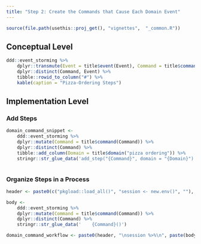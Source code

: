 ---
title: "Step 2: Create the Commands that Cause Each Domain Event"
---

```{r, include = FALSE}
source(file.path(usethis::proj_get(), "vignettes",  "_common.R"))
```

## Conceptual Level

```{r domain-command-table}
ddd::event_storming %>% 
    dplyr::transmute(Event = title$event(Event), Command = title$command(Command)) %>% 
    dplyr::distinct(Command, Event) %>% 
    tibble::rowid_to_column("#") %>% 
    kable(caption = "Pizza-Ordering Steps")
```

## Implementation Level

### Add Steps

```{r domain-command-add_steps}
domain_command_snippet <- 
    ddd::event_storming %>% 
    dplyr::mutate(Command = title$command(Command)) %>% 
    dplyr::distinct(Command) %>% 
    tibble::add_column(Domain = title$domain("pizza ordering")) %>% 
    stringr::str_glue_data('add_step("{Command}", domain = "{Domain}")')
```

```{r code=domain_command_snippet, eval=FALSE, echo=TRUE}
```

### Organize Steps in a Process

```{r domain-command-organize_steps}
header <- paste0(c("pkgload::load_all()", "session <- new.env()", ""), collapse = "\n")

body <- 
    ddd::event_storming %>% 
    dplyr::mutate(Command = title$command(Command)) %>% 
    dplyr::distinct(Command) %>% 
    stringr::str_glue_data('    {Command}()')

domain_command_workflow <- paste0(header, "\nsession %>%\n", paste(body, collapse = " %>%\n"))
```

```{r code=domain_command_workflow, eval=FALSE, echo=TRUE}
```
